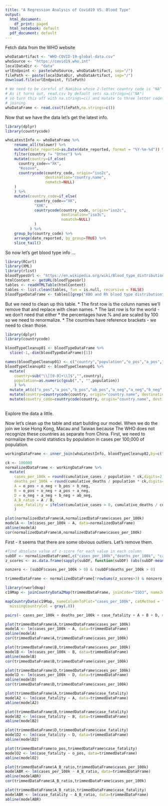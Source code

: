 ```yaml
---
title: "A Regression Analysis of Covid19 VS. Blood Type"
output:
  html_document:
    df_print: paged
  html_notebook: default
  pdf_document: default
---
```


Fetch data from the WHO website

```r
whoDataArtifact <- "WHO-COVID-19-global-data.csv"
whoSource <- "https://covid19.who.int"
localDataDir <- "data"
urlEndpoint <- paste(whoSource, whoDataArtifact, sep="/")
filePath <- paste(localDataDir, whoDataArtifact, sep="/")
download.file(urlEndpoint, filePath)

# We need to be careful of Namibia whose 2-letter country code is "NA"
# As it turns out, read.csv by default sets na.strings=c("NA")
# so turn this off with na.strings=c() and mutate to three letter codes before
# joining
whoDataFrame <- read.csv(filePath,na.strings=c())

```
Now that we have the data let's get the latest info.

```r
library(dplyr)
library(countrycode)

whoLatestInfo <- whoDataFrame %>%
    rename_all(tolower) %>%
    mutate(date_reported=as.Date(date_reported, format = "%Y-%m-%d")) %>%
    filter(country != "Other") %>%
    mutate(country=if_else(
      country_code=="XK",
      "Kosovo",
      countrycode(country_code, origin="iso2c",
                  destination="country.name",
                  nomatch=NULL)
    )
    ) %>%
    mutate(country_code=if_else(
             country_code=="XK",
             "XXK",
             countrycode(country_code, origin="iso2c",
                         destination="iso3c",
                         nomatch=NULL)
             )
           ) %>%
    group_by(country_code) %>%
    arrange(date_reported, by_group=TRUE) %>%
    slice_tail()

```

So now let's get blood type info ...

```r
library(RCurl)
library(XML)
library(rlist)
bloodTypesUrl <- "https://en.wikipedia.org/wiki/Blood_type_distribution_by_country"
htmlContent <- getURL(bloodTypesUrl)
tables <- readHTMLTable(htmlContent)
tables <- list.clean(tables, fun = is.null, recursive = FALSE)
bloodTypeDataFrame <- tables[[grep("ABO and Rh blood type distribution", names(tables))]]
```

But we need to clean up this table.
* The first row is the colunn names we'll remove that and replace with clean names.
* The last row is for the world - we don't need that either
* the percentages have % and are scaled by 100 so we need to renormalize.
* The countries have reference brackets - we need to clean those.

```r
library(dplyr)
library(countrycode)

bloodTypeCleanup01 <- bloodTypeDataFrame %>%
  slice(-1,-dim(bloodTypeDataFrame)[1])

names(bloodTypeCleanup01) <- c("country","population","o_pos","a_pos","b_pos","ab_pos","o_neg","a_neg","b_neg","ab_neg")
bloodTypeCleanup02 <- bloodTypeCleanup01 %>%
  mutate(
    country=sub("\\[[0-9]+\\]$","",country),
    population=as.numeric(gsub(",", "",population))
    ) %>%
  mutate_at(c("o_pos","a_pos","b_pos","ab_pos","o_neg","a_neg","b_neg","ab_neg"), ~ as.numeric(sub("%$","", .x)) / 100 ) %>%
  mutate(country=countrycode(country, origin="country.name", destination="country.name")) %>%
  mutate(country_code=countrycode(country, origin="country.name", destination="iso3c"))
  
```

Explore the data a little.




Now let's clean up the table and start building our model. When we do the join we lose Hong Kong, Macau and Taiwan because The WHO does not recognize these countries as separate from China. First, we need to normalize the covid statistics by population in cases per 100,000 of population.

```r

workingDataFrame <- inner_join(whoLatestInfo, bloodTypeCleanup02,by=c("country", "country_code"))

ck <- 100000
normalizedDataFrame <- workingDataFrame %>%
  mutate(
    cases_per_100k = round(cumulative_cases / population * ck,digits=2),
    deaths_per_100k = round(cumulative_deaths / population * ck,digits=2),
    A = o_pos + o_neg + b_pos + b_neg,
    B = o_pos + o_neg + a_pos + a_neg,
    D = o_neg + a_neg + b_neg + ab_neg,
    A_B_ratio = A / B,
    case_fatality = ifelse(cumulative_cases > 0, cumulative_deaths / cumulative_cases, 0)
    )

```







```r
plot(normalizedDataFrame$A,normalizedDataFrame$cases_per_100k)
modelA <- lm(cases_per_100k ~ A, data=normalizedDataFrame)
abline(modelA)
cor(normalizedDataFrame$A,normalizedDataFrame$cases_per_100k)

```
First - it seems that there are some obvious outliers. Let's remove them.

```r
#find absolute value of z-score for each value in each column
subDF <- normalizedDataFrame[,c("cases_per_100k","deaths_per_100k", "case_fatality")]
z_scores <- as.data.frame(sapply(subDF, function(subDF) (abs(subDF-mean(subDF))/sd(subDF))))

nonzero <- (subDF$cases_per_100k > 0) & (subDF$deaths_per_100k > 0)

trimmedDataFrame <- normalizedDataFrame[!rowSums(z_scores>3) & nonzero,]

```



```r
library(rworldmap)
c19Map <- joinCountryData2Map(trimmedDataFrame, joinCode="ISO3", nameJoinColumn="country_code")

mapCountryData(c19Map, nameColumnToPlot="cases_per_100k", catMethod = "pretty",
  missingCountryCol = gray(.8))

```


```r

pairs(~ cases_per_100k + deaths_per_100k + case_fatality + A + B + D, data=trimmedDataFrame)

```


```r
plot(trimmedDataFrame$A,trimmedDataFrame$cases_per_100k)
modelA <- lm(cases_per_100k ~ A, data=trimmedDataFrame)
abline(modelA)
cor(trimmedDataFrame$A,trimmedDataFrame$cases_per_100k)

```





```r
plot(trimmedDataFrame$B,trimmedDataFrame$cases_per_100k)
modelB <- lm(cases_per_100k ~ B, data=trimmedDataFrame)
abline(modelB)
cor(trimmedDataFrame$B,trimmedDataFrame$cases_per_100k)

```

  
```r
plot(trimmedDataFrame$D,trimmedDataFrame$cases_per_100k)
modelD <- lm(cases_per_100k ~ D, data=trimmedDataFrame)
abline(modelD)
cor(trimmedDataFrame$D,trimmedDataFrame$cases_per_100k)
```

```r
plot(trimmedDataFrame$A,trimmedDataFrame$case_fatality)
modelA2 <- lm(case_fatality ~ A, data=trimmedDataFrame)
abline(modelA2)

```
```r
plot(trimmedDataFrame$B,trimmedDataFrame$case_fatality)
modelB2 <- lm(case_fatality ~ B, data=trimmedDataFrame)
abline(modelB2)

```
```r
plot(trimmedDataFrame$D,trimmedDataFrame$case_fatality)
modelD2 <- lm(case_fatality ~ D, data=trimmedDataFrame)
abline(modelD2)

```
```r
plot(trimmedDataFrame$o_pos,trimmedDataFrame$case_fatality)
modelO2 <- lm(case_fatality ~ o_pos, data=trimmedDataFrame)
abline(modelO2)

```

```r
plot(trimmedDataFrame$A_B_ratio,trimmedDataFrame$cases_per_100k)
modelABR <- lm(cases_per_100k ~ A_B_ratio, data=trimmedDataFrame)
abline(modelABR)
cor(trimmedDataFrame$A_B_ratio,trimmedDataFrame$cases_per_100k)

```


```r
plot(trimmedDataFrame$A_B_ratio,trimmedDataFrame$case_fatality)
modelABR <- lm(case_fatality ~ A_B_ratio, data=trimmedDataFrame)
abline(modelABR)

```

